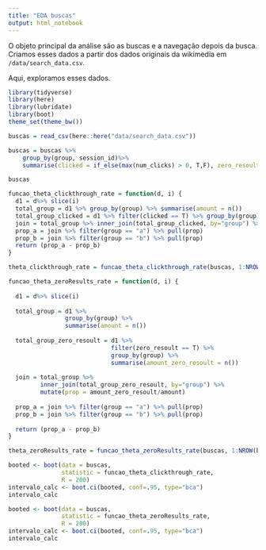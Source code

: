 ---
title: "EDA buscas"
output: html_notebook
---

O objeto principal da análise são as buscas e a navegação depois da busca. Criamos esses dados a partir dos dados originais da wikimedia em `/data/search_data.csv`. 

Aqui, exploramos esses dados. 

```{r setup}
library(tidyverse)
library(here)
library(lubridate)
library(boot)
theme_set(theme_bw())
```

```{r ETL}
buscas = read_csv(here::here("data/search_data.csv"))
```

```{r}

buscas = buscas %>%
    group_by(group, session_id)%>%
    summarise(clicked = if_else(max(num_clicks) > 0, T,F), zero_resoult = if_else(max(results) == 0, T,F))

buscas    

```

```{r}

funcao_theta_clickthrough_rate = function(d, i) {
  d1 = d%>% slice(i)
  total_group = d1 %>% group_by(group) %>% summarise(amount = n())
  total_group_clicked = d1 %>% filter(clicked == T) %>% group_by(group) %>% summarise(amount_clicked = n())
  join = total_group %>% inner_join(total_group_clicked, by="group") %>% mutate(prop = amount_clicked/amount)
  prop_a = join %>% filter(group == "a") %>% pull(prop)
  prop_b = join %>% filter(group == "b") %>% pull(prop)
  return (prop_a - prop_b)
}

theta_clickthrough_rate = funcao_theta_clickthrough_rate(buscas, 1:NROW(buscas))
```


```{r}

funcao_theta_zeroResults_rate = function(d, i) {
  
  d1 = d%>% slice(i)
  
  total_group = d1 %>% 
                group_by(group) %>% 
                summarise(amount = n())
  
  total_group_zero_resoult = d1 %>% 
                             filter(zero_resoult == T) %>% 
                             group_by(group) %>% 
                             summarise(amount_zero_resoult = n())
  
  join = total_group %>% 
         inner_join(total_group_zero_resoult, by="group") %>% 
         mutate(prop = amount_zero_resoult/amount)
  
  prop_a = join %>% filter(group == "a") %>% pull(prop)
  prop_b = join %>% filter(group == "b") %>% pull(prop)
  
  return (prop_a - prop_b)
}

theta_zeroResults_rate = funcao_theta_zeroResults_rate(buscas, 1:NROW(buscas))
```


```{r}
booted <- boot(data = buscas,
               statistic = funcao_theta_clickthrough_rate,
               R = 200)
intervalo_calc <- boot.ci(booted, conf=.95, type="bca")
intervalo_calc

```

```{r}
booted <- boot(data = buscas,
               statistic = funcao_theta_zeroResults_rate,
               R = 200)
intervalo_calc <- boot.ci(booted, conf=.95, type="bca")
intervalo_calc

```

